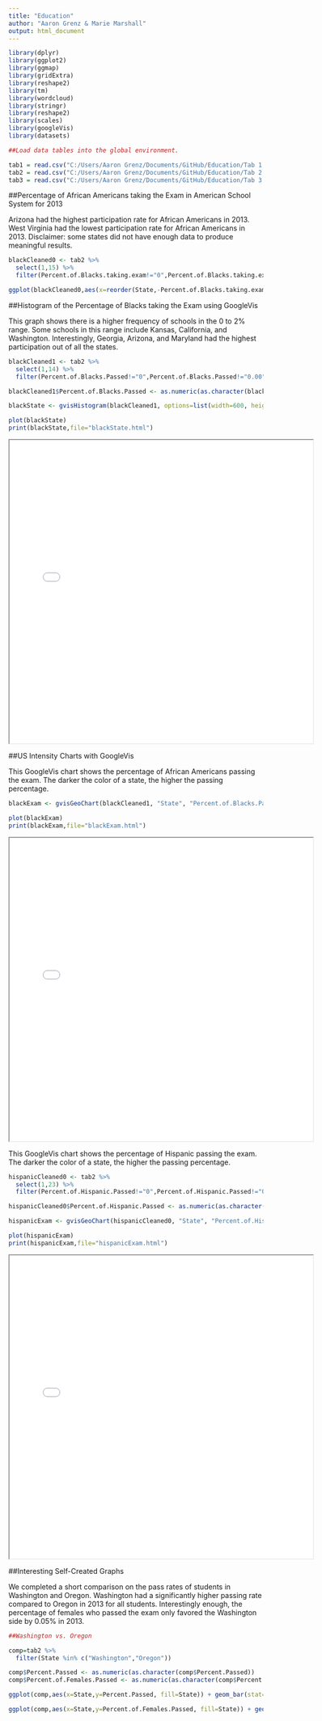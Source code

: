 ```yaml
---
title: "Education"
author: "Aaron Grenz & Marie Marshall"
output: html_document
---
```


```r
library(dplyr)
library(ggplot2)
library(ggmap)
library(gridExtra)
library(reshape2)
library(tm)
library(wordcloud)
library(stringr)
library(reshape2)
library(scales)
library(googleVis)
library(datasets)
```

```r

##Load data tables into the global environment.

tab1 = read.csv("C:/Users/Aaron Grenz/Documents/GitHub/Education/Tab 1.csv")
tab2 = read.csv("C:/Users/Aaron Grenz/Documents/GitHub/Education/Tab 2.csv")
tab3 = read.csv("C:/Users/Aaron Grenz/Documents/GitHub/Education/Tab 3.csv")

```

##Percentage of African Americans taking the Exam in American School System for 2013

Arizona had the highest participation rate for African Americans in 2013.  West Virginia had the lowest participation rate for African Americans in 2013. Disclaimer: some states did not have enough data to produce meaningful results.


```r

blackCleaned0 <- tab2 %>%
  select(1,15) %>%
  filter(Percent.of.Blacks.taking.exam!="0",Percent.of.Blacks.taking.exam!="*",State!="")

ggplot(blackCleaned0,aes(x=reorder(State,-Percent.of.Blacks.taking.exam),y=Percent.of.Blacks.taking.exam)) + geom_bar(stat="identity") + ggtitle("Participation of African American Students") + theme(legend.position="none") + xlab("States") + ylab("% African American taking the test in 2013") + theme_bw() + theme(axis.text.x = element_text(angle=-90))

```

##Histogram of the Percentage of Blacks taking the Exam using GoogleVis

This graph shows there is a higher frequency of schools in the 0 to 2% range.  Some schools in this range include Kansas, California, and Washington. Interestingly, Georgia, Arizona, and Maryland had the highest participation out of all the states.


```r

blackCleaned1 <- tab2 %>%
  select(1,14) %>%
  filter(Percent.of.Blacks.Passed!="0",Percent.of.Blacks.Passed!="0.00",Percent.of.Blacks.Passed!="*",State!="")

blackCleaned1$Percent.of.Blacks.Passed <- as.numeric(as.character(blackCleaned1$Percent.of.Blacks.Passed))

blackState <- gvisHistogram(blackCleaned1, options=list(width=600, height=400, legend = "none", title="Histogram of % of Blacks Passed", titleTextStyle="{color:'red', fontName:'Courier', fontSize:16}"))

plot(blackState)
print(blackState,file="blackState.html")

```
<iframe src="blackState.html" width="600" height="600"></iframe>

##US Intensity Charts with GoogleVis

This GoogleVis chart shows the percentage of African Americans passing the exam.  The darker the color of a state, the higher the passing percentage.


```r

blackExam <- gvisGeoChart(blackCleaned1, "State", "Percent.of.Blacks.Passed", options=list(region="US", displayMode="regions", resolution="provinces", width=600, height=400, colors="['#5C3292']"))

plot(blackExam)
print(blackExam,file="blackExam.html")

```
<iframe src="blackExam.html" width="600" height="600"></iframe>

This GoogleVis chart shows the percentage of Hispanic passing the exam.  The darker the color of a state, the higher the passing percentage.

```r

hispanicCleaned0 <- tab2 %>%
  select(1,23) %>%
  filter(Percent.of.Hispanic.Passed!="0",Percent.of.Hispanic.Passed!="0.00",Percent.of.Hispanic.Passed!="*",State!="")

hispanicCleaned0$Percent.of.Hispanic.Passed <- as.numeric(as.character(hispanicCleaned0$Percent.of.Hispanic.Passed))

hispanicExam <- gvisGeoChart(hispanicCleaned0, "State", "Percent.of.Hispanic.Passed", options=list(region="US", displayMode="regions", resolution="provinces", width=600, height=400, colors="['#871b47']"))

plot(hispanicExam)
print(hispanicExam,file="hispanicExam.html")

```
<iframe src="hispanicExam.html" width="600" height="600"></iframe>

##Interesting Self-Created Graphs

We completed a short comparison on the pass rates of students in Washington and Oregon.  Washington had a significantly higher passing rate compared to Oregon in 2013 for all students. Interestingly enough, the percentage of females who passed the exam only favored the Washington side by 0.05% in 2013.

```r

##Washington vs. Oregon

comp=tab2 %>%
  filter(State %in% c("Washington","Oregon"))

comp$Percent.Passed <- as.numeric(as.character(comp$Percent.Passed))
comp$Percent.of.Females.Passed <- as.numeric(as.character(comp$Percent.of.Females.Passed))

ggplot(comp,aes(x=State,y=Percent.Passed, fill=State)) + geom_bar(stat="identity") + ggtitle("") + theme(legend.position="none") + ggtitle("Pass Rates: Oregon vs. Washington") + xlab("States") + ylab("% Students Passed") + theme_bw() + theme(axis.text.x = element_text(angle=-90))

ggplot(comp,aes(x=State,y=Percent.of.Females.Passed, fill=State)) + geom_bar(stat="identity") + ggtitle("") + theme(legend.position="none") + ggtitle("Female Pass Rates: Oregon vs. Washington") + xlab("States") + ylab("% Females Passed") + theme_bw() + theme(axis.text.x = element_text(angle=-90))

```

